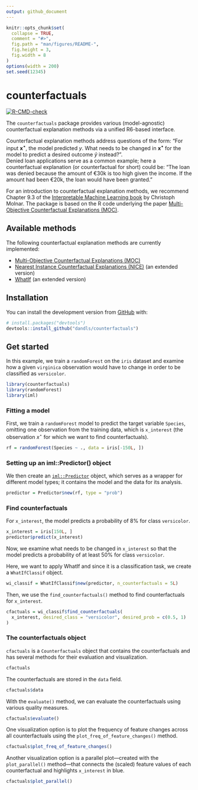 ```yaml
---
output: github_document
---
```


<!-- README.md is generated from README.Rmd. Please edit that file -->

```r
knitr::opts_chunk$set(
  collapse = TRUE,
  comment = "#>",
  fig.path = "man/figures/README-",
  fig.height = 3,
  fig.width = 8
)
options(width = 200)
set.seed(12345)
```

# counterfactuals

<!-- badges: start -->
[![R-CMD-check](https://github.com/dandls/counterfactuals/workflows/R-CMD-check/badge.svg)](https://github.com/dandls/counterfactuals/actions)
<!-- badges: end -->

The `counterfactuals` package provides various (model-agnostic) counterfactual explanation methods via a unified R6-based interface.

Counterfactual explanation methods address questions of the form: 
"For input $\mathbf{x^{\star}}$, the model predicted $y$. What needs to be changed in $\mathbf{x^{\star}}$ for the model
to predict a desired outcome $\tilde{y}$ instead?". \
Denied loan applications serve as a common example; here a counterfactual explanation (or counterfactual for short) could be: 
"The loan was denied because the amount of €30k is too high 
given the income. If the amount had been €20k, the loan would have been granted."

For an introduction to counterfactual explanation methods, we recommend Chapter 9.3 of the [Interpretable Machine Learning book](https://christophm.github.io/interpretable-ml-book/) by Christoph Molnar. The package is based on the R code underlying the paper [Multi-Objective Counterfactual Explanations
    (MOC)](https://link.springer.com/chapter/10.1007/978-3-030-58112-1_31).

## Available methods

The following counterfactual explanation methods are currently implemented:

- [Multi-Objective Counterfactual Explanations (MOC)](https://link.springer.com/chapter/10.1007/978-3-030-58112-1_31) 
- [Nearest Instance Counterfactual Explanations (NICE)](https://arxiv.org/abs/2104.07411) (an extended version)
- [WhatIf](https://arxiv.org/abs/1907.04135) (an extended version)

## Installation

You can install the development version from [GitHub](https://github.com/) with:

``` r
# install.packages("devtools")
devtools::install_github("dandls/counterfactuals")
```
## Get started

In this example, we train a `randomForest` on the `iris` dataset and examine how a given `virginica` observation 
would have to change in order to be classified as `versicolor`. 

```r
library(counterfactuals)
library(randomForest)
library(iml)
```
### Fitting a model

First, we train a `randomForest` model to predict the target variable `Species`, omitting one observation from the training 
data, which is `x_interest` (the observation $x^{\star}$ for which we want to find counterfactuals).
```r
rf = randomForest(Species ~ ., data = iris[-150L, ])
```

### Setting up an iml::Predictor() object

We then create an [`iml::Predictor`](https://christophm.github.io/iml/reference/Predictor.html) object, which serves as 
a wrapper for different model types; it contains the model and the data for its analysis.

```r
predictor = Predictor$new(rf, type = "prob")
```

### Find counterfactuals

For `x_interest`, the model predicts a probability of 8% for class `versicolor`.

```r
x_interest = iris[150L, ]
predictor$predict(x_interest)
```

Now, we examine what needs to be changed in `x_interest` so that the model predicts a probability of at least 50% for class `versicolor`.

Here, we want to apply WhatIf and since it is a classification task, we create a `WhatIfClassif` object.

```r
wi_classif = WhatIfClassif$new(predictor, n_counterfactuals = 5L)
```


Then, we use the `find_counterfactuals()` method to find counterfactuals for `x_interest`.

```r
cfactuals = wi_classif$find_counterfactuals(
  x_interest, desired_class = "versicolor", desired_prob = c(0.5, 1)
)
```

### The counterfactuals object

`cfactuals` is a `Counterfactuals` object that contains the counterfactuals and has several methods for their 
evaluation and visualization.

```r
cfactuals
```

The counterfactuals are stored in the `data` field.
```r
cfactuals$data
```


With the `evaluate()` method, we can evaluate the counterfactuals using various quality measures.
```r
cfactuals$evaluate()
```

One visualization option is to plot the frequency of feature changes across all counterfactuals using the
`plot_freq_of_feature_changes()` method.

```r
cfactuals$plot_freq_of_feature_changes()
```

Another visualization option is a parallel plot---created with the `plot_parallel()` method---that connects the (scaled) 
feature values of each counterfactual and highlights `x_interest` in blue.

```r
cfactuals$plot_parallel()
```



